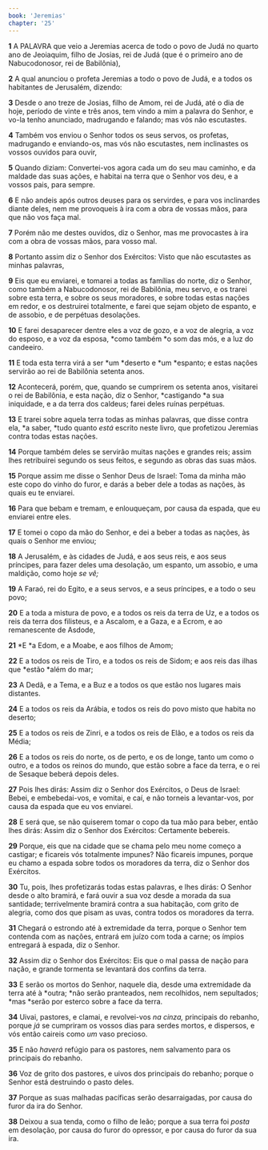 ```yaml
---
book: 'Jeremias'
chapter: '25'
---
```


**1** A PALAVRA que veio a Jeremias acerca de todo o povo de Judá no quarto ano de Jeoiaquim, filho de Josias, rei de Judá (que é o primeiro ano de Nabucodonosor, rei de Babilônia),

**2** A qual anunciou o profeta Jeremias a todo o povo de Judá, e a todos os habitantes de Jerusalém, dizendo:

**3** Desde o ano treze de Josias, filho de Amom, rei de Judá, até o dia de hoje, período de vinte e três anos, tem vindo a mim a palavra do Senhor, e vo-la tenho anunciado, madrugando e falando; mas vós não escutastes.

**4** Também vos enviou o Senhor todos os seus servos, os profetas, madrugando e enviando-os, mas vós não escutastes, nem inclinastes os vossos ouvidos para ouvir,

**5** Quando diziam: Convertei-vos agora cada um do seu mau caminho, e da maldade das suas ações, e habitai na terra que o Senhor vos deu, e a vossos pais, para sempre.

**6** E não andeis após outros deuses para os servirdes, e para vos inclinardes diante deles, nem me provoqueis à ira com a obra de vossas mãos, para que não vos faça mal.

**7** Porém não me destes ouvidos, diz o Senhor, mas me provocastes à ira com a obra de vossas mãos, para vosso mal.

**8** Portanto assim diz o Senhor dos Exércitos: Visto que não escutastes as minhas palavras,

**9** Eis que eu enviarei, e tomarei a todas as famílias do norte, diz o Senhor, como também a Nabucodonosor, rei de Babilônia, meu servo, e os trarei sobre esta terra, e sobre os seus moradores, e sobre todas estas nações em redor, e os destruirei totalmente, e farei que sejam objeto de espanto, e de assobio, e de perpétuas desolações.

**10** E farei desaparecer dentre eles a voz de gozo, e a voz de alegria, a voz do esposo, e a voz da esposa, *como também *o som das mós, e a luz do candeeiro.

**11** E toda esta terra virá a ser *um *deserto e *um *espanto; e estas nações servirão ao rei de Babilônia setenta anos.

**12** Acontecerá, porém, que, quando se cumprirem os setenta anos, visitarei o rei de Babilônia, e esta nação, diz o Senhor, *castigando *a sua iniquidade, e a da terra dos caldeus; farei deles ruínas perpétuas.

**13** E trarei sobre aquela terra todas as minhas palavras, que disse contra ela, *a saber, *tudo quanto _está_ escrito neste livro, que profetizou Jeremias contra todas estas nações.

**14** Porque também deles se servirão muitas nações e grandes reis; assim lhes retribuirei segundo os seus feitos, e segundo as obras das suas mãos.

**15** Porque assim me disse o Senhor Deus de Israel: Toma da minha mão este copo do vinho do furor, e darás a beber dele a todas as nações, às quais eu te enviarei.

**16** Para que bebam e tremam, e enlouqueçam, por causa da espada, que eu enviarei entre eles.

**17** E tomei o copo da mão do Senhor, e dei a beber a todas as nações, às quais o Senhor me enviou;

**18** A Jerusalém, e às cidades de Judá, e aos seus reis, e aos seus príncipes, para fazer deles uma desolação, um espanto, um assobio, e uma maldição, como hoje _se vê;_

**19** A Faraó, rei do Egito, e a seus servos, e a seus príncipes, e a todo o seu povo;

**20** E a toda a mistura de povo, e a todos os reis da terra de Uz, e a todos os reis da terra dos filisteus, e a Ascalom, e a Gaza, e a Ecrom, e ao remanescente de Asdode,

**21** *E *a Edom, e a Moabe, e aos filhos de Amom;

**22** E a todos os reis de Tiro, e a todos os reis de Sidom; e aos reis das ilhas que *estão *além do mar;

**23** A Dedã, e a Tema, e a Buz e a todos os que estão nos lugares mais distantes.

**24** E a todos os reis da Arábia, e todos os reis do povo misto que habita no deserto;

**25** E a todos os reis de Zinri, e a todos os reis de Elão, e a todos os reis da Média;

**26** E a todos os reis do norte, os de perto, e os de longe, tanto um como o outro, e a todos os reinos do mundo, que estão sobre a face da terra, e o rei de Sesaque beberá depois deles.

**27** Pois lhes dirás: Assim diz o Senhor dos Exércitos, o Deus de Israel: Bebei, e embebedai-vos, e vomitai, e caí, e não torneis a levantar-vos, por causa da espada que eu vos enviarei.

**28** E será que, se não quiserem tomar o copo da tua mão para beber, então lhes dirás: Assim diz o Senhor dos Exércitos: Certamente bebereis.

**29** Porque, eis que na cidade que se chama pelo meu nome começo a castigar; e ficareis vós totalmente impunes? Não ficareis impunes, porque eu chamo a espada sobre todos os moradores da terra, diz o Senhor dos Exércitos.

**30** Tu, pois, lhes profetizarás todas estas palavras, e lhes dirás: O Senhor desde o alto bramirá, e fará ouvir a sua voz desde a morada da sua santidade; terrivelmente bramirá contra a sua habitação, com grito de alegria, como dos que pisam as uvas, contra todos os moradores da terra.

**31** Chegará o estrondo até à extremidade da terra, porque o Senhor tem contenda com as nações, entrará em juízo com toda a carne; os ímpios entregará à espada, diz o Senhor.

**32** Assim diz o Senhor dos Exércitos: Eis que o mal passa de nação para nação, e grande tormenta se levantará dos confins da terra.

**33** E serão os mortos do Senhor, naquele dia, desde uma extremidade da terra até à *outra; *não serão pranteados, nem recolhidos, nem sepultados; *mas *serão por esterco sobre a face da terra.

**34** Uivai, pastores, e clamai, e revolvei-vos _na cinza,_ principais do rebanho, porque _já_ se cumpriram os vossos dias para serdes mortos, e dispersos, e vós então caireis como _um_ vaso precioso.

**35** E não _haverá_ refúgio para os pastores, nem salvamento para os principais do rebanho.

**36** Voz de grito dos pastores, e uivos dos principais do rebanho; porque o Senhor está destruindo o pasto deles.

**37** Porque as suas malhadas pacíficas serão desarraigadas, por causa do furor da ira do Senhor.

**38** Deixou a sua tenda, como o filho de leão; porque a sua terra foi _posta_ em desolação, por causa do furor do opressor, e por causa do furor da sua ira.
